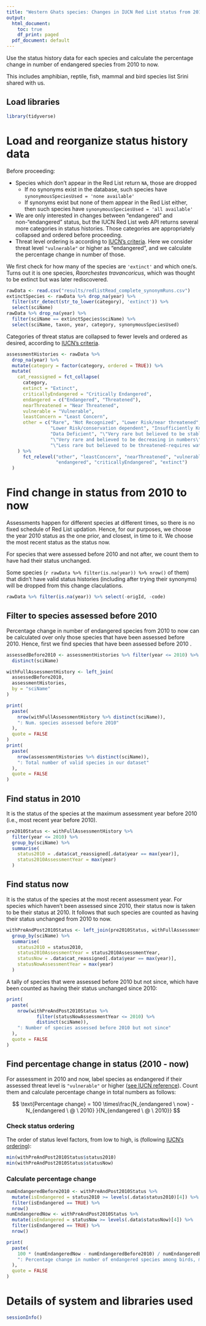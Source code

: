 ```yaml
---
title: "Western Ghats species: Changes in IUCN Red List status from 2010 to now"
output:
  html_document:
    toc: true
    df_print: paged
  pdf_document: default
---
```


Use the status history data for each species and calculate the percentage change in number of endangered species from 2010 to now.

This includes amphibian, reptile, fish, mammal and bird species list Srini shared with us.

## Load libraries

```r
library(tidyverse)
```

# Load and reorganize status history data 

Before proceeding: 

* Species which don't appear in the Red List return `NA`, those are dropped 
    + If no synonyms exist in the database, such species have `synonymousSpeciesUsed = 'none available'`
    + If synonyms exist but none of them appear in the Red List either, then such species have `synonymousSpeciesUsed = 'all available'`
* We are only interested in changes between "endangered" and non-"endangered" status, but the IUCN Red List web API returns several more categories in status histories. Those categories are appropriately collapsed and ordered before proceeding.
* Threat level ordering is according to [IUCN's criteria](https://www.iucnredlist.org/about/faqs#What%20are%20the%20Red%20List%20Categories%20and%20Criteria). Here we consider threat level `"vulnerable"` or higher as "endangered", and we calculate the percentage change in number of those.

We first check for how many of the species are `'extinct'` and which one/s. Turns out it is one species, _Raorchestes travancoricus_, which was thought to be extinct but was later rediscovered.

```r
rawData <- read.csv("results/redlistRead_complete_synonymRuns.csv")
extinctSpecies <- rawData %>% drop_na(year) %>% 
  filter(str_detect(str_to_lower(category), 'extinct')) %>% 
  select(sciName)
rawData %>% drop_na(year) %>% 
  filter(sciName == extinctSpecies$sciName) %>% 
  select(sciName, taxon, year, category, synonymousSpeciesUsed)
```

Categories of threat status are collapsed to fewer levels and ordered as desired, according to [IUCN's criteria](https://www.iucnredlist.org/about/faqs#What%20are%20the%20Red%20List%20Categories%20and%20Criteria).

```r
assessmentHistories <- rawData %>% 
  drop_na(year) %>% 
  mutate(category = factor(category, ordered = TRUE)) %>% 
  mutate(
    cat_reassigned = fct_collapse(
      category,
      extinct = "Extinct",
      criticallyEndangered = "Critically Endangered",
      endangered = c("Endangered", "Threatened"),
      nearThreatened = "Near Threatened",
      vulnerable = "Vulnerable",
      leastConcern = "Least Concern",
      other = c("Rare", "Not Recognized", "Lower Risk/near threatened", "Lower Risk/least concern",
                "Lower Risk/conservation dependent", "Insufficiently Known", "Indeterminate",
                "Data Deficient", "\"Very rare but believed to be stable or increasing\"",
                "\"Very rare and believed to be decreasing in numbers\"",
                "\"Less rare but believed to be threatened-requires watching\"")
    ) %>% 
      fct_relevel("other", "leastConcern", "nearThreatened", "vulnerable",
                  "endangered", "criticallyEndangered", "extinct")
  )
```
# Find change in status from 2010 to now

Assessments happen for different species at different times, so there is no fixed schedule of Red List updation. Hence, for our purposes, we choose the year 2010 status as the one prior, and closest, in time to it. We choose the most recent status as the status now.

For species that were assessed before 2010 and not after, we count them to have had their status unchanged.

Some species (`r rawData %>% filter(is.na(year)) %>% nrow()` of them) that didn't have valid status histories (including after trying their synonyms) will be dropped from this change claculations.

```r
rawData %>% filter(is.na(year)) %>% select(-origId, -code)
```

## Filter to species assessed before 2010

Percentage change in number of endangered species from 2010 to now can be calculated over only those species that have been assessed before 2010. Hence, first we find species that have been assessed before 2010
.
```r
assessedBefore2010 <- assessmentHistories %>% filter(year <= 2010) %>% 
  distinct(sciName)

withFullAssessmentHistory <- left_join(
  assessedBefore2010,
  assessmentHistories,
  by = "sciName"
)

print(
  paste(
    nrow(withFullAssessmentHistory %>% distinct(sciName)),
    ": Num. species assessed before 2010"
  ),
  quote = FALSE
)
print(
  paste(
    nrow(assessmentHistories %>% distinct(sciName)),
    ": Total number of valid species in our dataset"
  ),
  quote = FALSE
)
```


## Find status in 2010

It is the status of the species at the maximum assessment year before 2010 (i.e., most recent year before 2010).

```r
pre2010Status <- withFullAssessmentHistory %>% 
  filter(year <= 2010) %>% 
  group_by(sciName) %>% 
  summarise(
    status2010 = .data$cat_reassigned[.data$year == max(year)],
    status2010AssessmentYear = max(year)
  )
```

## Find status now

It is the status of the species at the most recent assessment year. For species which haven't been assessed since 2010, their status now is taken to be their status at 2010. It follows that such species are counted as having their status unchanged from 2010 to now.

```r
withPreAndPost2010Status <- left_join(pre2010Status, withFullAssessmentHistory, by = "sciName") %>% 
  group_by(sciName) %>% 
  summarise(
    status2010 = status2010,
    status2010AssessmentYear = status2010AssessmentYear,
    statusNow = .data$cat_reassigned[.data$year == max(year)],
    statusNowAssessmentYear = max(year)
  )
```

A tally of species that were assessed before 2010 but not since, which have been counted as having their status unchanged since 2010:

```r
print(
  paste(
    nrow(withPreAndPost2010Status %>% 
           filter(statusNowAssessmentYear <= 2010) %>%
           distinct(sciName)),
    ": Number of species assessed before 2010 but not since"
  ),
  quote = FALSE
)
```

## Find percentage change in status (2010 - now)

For assessment in 2010 and now, label species as endangered if their assessed threat level is `"vulnerable"` or higher ([see IUCN reference](https://www.iucnredlist.org/about/faqs#What%20are%20the%20Red%20List%20Categories%20and%20Criteria)). Count them and calculate percentage change in total numbers as follows:

$$
\text{Percentage change} = 100 \times\frac{N_{endangered \ now}  - N_{endangered \ @ \ 2010} }{N_{endangered \ @ \ 2010}} 
$$ 

### Check status ordering
The order of status level factors, from low to high, is (following [IUCN's ordering](https://www.iucnredlist.org/about/faqs#What%20are%20the%20Red%20List%20Categories%20and%20Criteria)):

```r
min(withPreAndPost2010Status$status2010)
min(withPreAndPost2010Status$statusNow)
```

### Calculate percentage change

```r
numEndangeredBefore2010 <- withPreAndPost2010Status %>% 
  mutate(isEndangered = status2010 >= levels(.data$status2010)[4]) %>% 
  filter(isEndangered == TRUE) %>% 
  nrow()
numEndangeredNow <- withPreAndPost2010Status %>% 
  mutate(isEndangered = statusNow >= levels(.data$statusNow)[4]) %>% 
  filter(isEndangered == TRUE) %>% 
  nrow()

print(
  paste(
    100 * (numEndangeredNow - numEndangeredBefore2010) / numEndangeredBefore2010,
    ": Percentage change in number of endangered species among birds, mammals, reptiles, fish, amphibians"
  ),
  quote = FALSE
)
```

# Details of system and libraries used

```r
sessionInfo()
```

